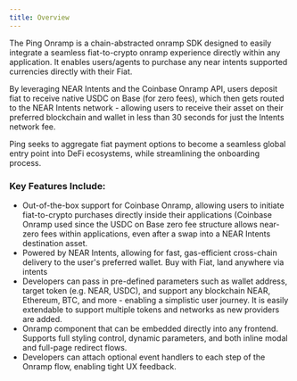 ```yaml
---
title: Overview
---
```


The Ping Onramp is a chain-abstracted onramp SDK designed to easily integrate a seamless fiat-to-crypto onramp experience directly within any application. It enables users/agents to purchase any near intents supported currencies directly with their Fiat.

By leveraging NEAR Intents and the Coinbase Onramp API, users deposit fiat to receive native USDC on Base (for zero fees), which then gets routed to the NEAR Intents network - allowing users to receive their asset on their preferred blockchain and wallet in less than 30 seconds for just the Intents network fee.

Ping seeks to aggregate fiat payment options to become a seamless global entry point into DeFi ecosystems, while streamlining the onboarding process.

### Key Features Include:

- Out-of-the-box support for Coinbase Onramp, allowing users to initiate fiat-to-crypto purchases directly inside their applications (Coinbase Onramp used since the USDC on Base zero fee structure allows near-zero fees within applications, even after a swap into a NEAR Intents destination asset.
- Powered by NEAR Intents, allowing for fast, gas-efficient cross-chain delivery to the user's preferred wallet. Buy with Fiat, land anywhere via intents
- Developers can pass in pre-defined parameters such as wallet address, target token (e.g. NEAR, USDC), and support any blockchain NEAR, Ethereum, BTC, and more - enabling a simplistic user journey. It is easily extendable to support multiple tokens and networks as new providers are added.
- Onramp component that can be embedded directly into any frontend. Supports full styling control, dynamic parameters, and both inline modal and full-page redirect flows.
- Developers can attach optional event handlers to each step of the Onramp flow, enabling tight UX feedback.
